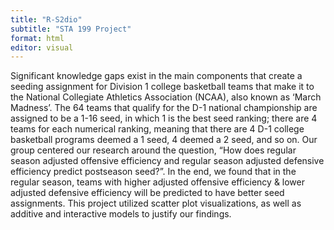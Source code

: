 ```yaml
---
title: "R-S2dio"
subtitle: "STA 199 Project"
format: html
editor: visual
---
```


Significant knowledge gaps exist in the main components that create a seeding assignment for Division 1 college basketball teams that make it to the National Collegiate Athletics Association (NCAA), also known as 'March Madness'. The 64 teams that qualify for the D-1 national championship are assigned to be a 1-16 seed, in which 1 is the best seed ranking; there are 4 teams for each numerical ranking, meaning that there are 4 D-1 college basketball programs deemed a 1 seed, 4 deemed a 2 seed, and so on. Our group centered our research around the question, "How does regular season adjusted offensive efficiency
and regular season adjusted defensive efficiency predict postseason seed?". In the end, we found that in the regular season, teams with higher adjusted offensive efficiency & lower adjusted defensive efficiency will be predicted to have better seed assignments. This project utilized scatter plot visualizations, as well as additive and interactive models to justify our findings.
